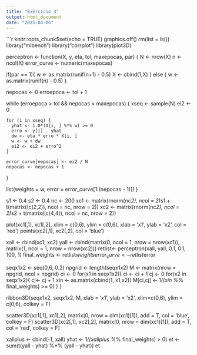 ---
title: "Exercício 4"
output: html_document
date: "2025-04-06"
---

```{r setup, include=FALSE}
knitr::opts_chunk$set(echo = TRUE)
graphics.off()
rm(list = ls())
library("mlbench")
library("corrplot")
library(plot3D)

perceptron <- function(X, y, eta, tol, maxepocas, par) {
  N <- nrow(X)
  n <- ncol(X)
  error_curve <- numeric(maxepocas)
  
  if(par == 1){ 
    w <- as.matrix(runif(n+1) - 0.5)
    X <- cbind(1,X)
  } else {
    w <- as.matrix(runif(n) - 0.5)
  }
  
  nepocas <- 0
  erroepoca <- tol + 1
  
  while (erroepoca > tol && nepocas < maxepocas) {
    xseq <- sample(N)
    ei2 <- 0
    
    for (i in xseq) {
      yhat <- 1.0*(X[i, ] %*% w) >= 0
      erro <- y[i] - yhat
      dw <- eta * erro * X[i, ]
      w <- w + dw
      ei2 <- ei2 + erro^2
    }
    
    error_curve[nepocas] <- ei2 / N
    nepocas <- nepocas + 1
  }
  
  list(weights = w, error = error_curve[1:(nepocas - 1)])
}

s1 <- 0.4
s2 <- 0.4
nc <- 200
xc1 <- matrix(rnorm(nc*2), ncol = 2)*s1 + t(matrix((c(2,2)), ncol = nc, nrow = 2))
xc2 <- matrix(rnorm(nc*2), ncol = 2)*s2 + t(matrix((c(4,4)), ncol = nc, nrow = 2))

plot(xc1[,1], xc1[,2], xlim = c(0,6), ylim = c(0,6), xlab = 'x1', ylab = 'x2', col = 'red')
points(xc2[,1], xc2[,2], col = 'blue')


xall <- rbind(xc1, xc2)
yall <- rbind(matrix(0, ncol = 1, nrow = nrow(xc1)),
              matrix(1, ncol = 1, nrow = nrow(xc2)))
retlist<- perceptron(xall, yall, 0.1, 0.1, 100, 1)
final_weights <- retlist$weights
error_curve <- retlist$error

seqx1x2 <- seq(0,6, 0.2)
npgrid <- length(seqx1x2)
M <- matrix(nrow = npgrid, ncol = npgrid)
ci <- 0
for(x1 in seqx1x2){
  ci <- ci + 1
  cj <- 0
  for(x2 in seqx1x2){
    cj<- cj + 1
    xin <- as.matrix(cbind(1, x1,x2))
    M[ci,cj] <- 1*((xin %*% final_weights) >= 0)
  }
}

ribbon3D(seqx1x2, seqx1x2, M,
         xlab = 'x1', ylab = 'x2',
         xlim=c(0,6), ylim = c(0,6),
         colkey = F)

scatter3D(xc1[,1], xc1[,2],
          matrix(0, nrow = dim(xc1)[1]),
          add = T, col = 'blue', colkey = F)
scatter3D(xc2[,1], xc2[,2],
          matrix(0, nrow = dim(xc1)[1]),
          add = T, col = 'red', colkey = F)


xallplus <- cbind(-1, xall)
yhat <- 1*((xallplus %*% final_weights) > 0)
et <- sum(t(yall - yhat) %*% (yall - yhat))
et

